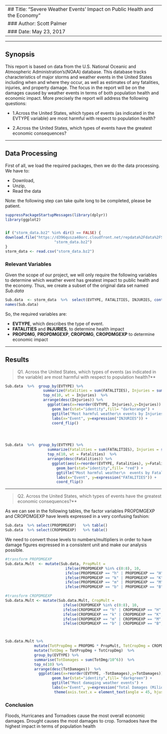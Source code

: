 
---
## Title: "Severe Weather Events' Impact on Public Health and the Economy"
### Author: Scott Palmer
### Date: May 23, 2017
---

---

## Synopsis

This report is based on data from the U.S. National Oceanic and Atmospheric Administration's(NOAA) database. 
This database tracks characteristics of major storms and weather events in the United States including when 
and where they occur, as well as estimates of any fatalities, injuries, and property damage. The focus in the 
report will be on the damages caused by weather events in terms of both population health and economic impact.
More precisely the report will address the following questions:

* 1.Across the United States, which types of events (as indicated in the EVTYPE variable) are most harmful 
with respect to population health?

* 2.Across the United States, which types of events have the greatest economic consequences?


---

## Data Processing

First of all, we load the required packages, then we do the data processing. We have to:

* Download,
* Unzip,
* Read the data 


Note: the following step can take quite long to be completed, please be patient.

```r
suppressPackageStartupMessages(library(dplyr))   
library(ggplot2)


if ("storm_data.bz2" %in% dir() == FALSE) {
download.file("https://d396qusza40orc.cloudfront.net/repdata%2Fdata%2FStormData.csv.bz2",destfile = 
                      "storm_data.bz2")
}
storm_data <- read.csv("storm_data.bz2")
```


### Relevant Variables

Given the scope of our project, we will only require the following variables to determine which weather event has greatest impact to public health and the economy. Thus, we create a subset of the original data set named _Sub.data_

```r
Sub.data  <- storm_data  %>%  select(EVTYPE, FATALITIES, INJURIES, contains("DMG"))
names(Sub.data)
```


So, the required variables are:

* **EVTYPE**, which describes the type of event. 
* **FATALITIES** and **INJURIES**, to determine health impact
* **PROPDMG**, **PROPDMGEXP**, **CROPDMG**, **CROPDMGEXP**   to determine economic impact

---


## Results

>Q1. Across the United States, which types of events (as indicated in the variable) are most harmful with respect to population health?**


```r

Sub.data  %>%  group_by(EVTYPE) %>%
                 summarize(Fatalities = sum(FATALITIES), Injuries = sum(INJURIES)) %>%
                 top_n(10, wt = Injuries)  %>% 
                 arrange(desc(Injuries)) %>% 
                   ggplot(aes(x=reorder(EVTYPE, Injuries),y=Injuries)) +
                     geom_bar(stat="identity",fill= "darkorange") +
                     ggtitle("Most harmful weather\n events by Injuries") + 
                     labs(x="Event", y=expression("INJURIES")) +
                     coord_flip()




Sub.data  %>%  group_by(EVTYPE) %>%
                   summarize(Fatalities = sum(FATALITIES), Injuries = sum(INJURIES)) %>%
                   top_n(10, wt = Fatalities)  %>% 
                   arrange(desc(Fatalities)) %>% 
                     ggplot(aes(x=reorder(EVTYPE, Fatalities), y=Fatalities)) +  
                       geom_bar(stat="identity",fill= "red") +
                       ggtitle("Most harmful weather\n  events by Fatalities") + 
                       labs(x="Event", y=expression("FATALITIES")) +
                       coord_flip()


```


---



>Q2. Across the United States, which types of events have the greatest economic consequences?**

As we can see in the following tables, the factor variables PROPDMGEXP and CROPDMGEXP have levels expressed in a very confusing fashion:

```r
Sub.data  %>% select(PROPDMGEXP)   %>% table()
Sub.data  %>% select(CROPDMGEXP)   %>% table()

```

We need to convert those levels to numbers/multipliers in order to have damage figures expressed in a consistent unit and make our analysis possible.


```r
#transform PROPDMGEXP
Sub.data.Mult  <- mutate(Sub.data, PropMult = 
                           ifelse(PROPDMGEXP %in% c(0:8), 10,
                           ifelse(PROPDMGEXP == "h" | PROPDMGEXP == "H", 100,
                           ifelse(PROPDMGEXP == "k" | PROPDMGEXP == "K", 1000,
                           ifelse(PROPDMGEXP == "m" | PROPDMGEXP == "M", 1000000,
                           ifelse(PROPDMGEXP == "b" | PROPDMGEXP == "B", 1000000000, 0 ))))))

#transform CROPDMGEXP
Sub.data.Mult <- mutate(Sub.data.Mult, CropMult = 
                          ifelse(CROPDMGEXP %in% c(0:8), 10,
                          ifelse(CROPDMGEXP == "h" | CROPDMGEXP == "H", 100,
                          ifelse(CROPDMGEXP == "k" | CROPDMGEXP == "K", 1000,
                          ifelse(CROPDMGEXP == "m" | CROPDMGEXP == "M", 1000000,
                          ifelse(CROPDMGEXP == "b" | CROPDMGEXP == "B", 1000000000, 0 ))))))



Sub.data.Mult %>%
             mutate(TotPropDmg = PROPDMG * PropMult, TotCropDmg = CROPDMG * CropMult)  %>%  
             mutate(TotDmg = TotPropDmg + TotCropDmg)  %>%
             group_by(EVTYPE) %>%
             summarise(TotDamages = sum(TotDmg/10^6))  %>%
             top_n(10) %>%
             arrange(desc(TotDamages))  %>%
               ggplot(aes(x=reorder(EVTYPE, -TotDamages),y=TotDamages)) +
                     geom_bar(stat="identity",fill= "darkgreen") +
                     ggtitle("Most damaging weather events") + 
                     labs(x="Event", y=expression("Total Damages (Milions USD)")) +
                      theme(axis.text.x = element_text(angle = 45, hjust = 1))

```

### Conclusion
  
Floods, Hurricanes and Tornadoes cause the most overall economic damages. Drought causes the most damages to crop. Tornadoes have the highest impact in terms of population health
